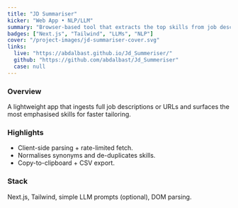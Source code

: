 ```yaml
---
title: "JD Summariser"
kicker: "Web App • NLP/LLM"
summary: "Browser-based tool that extracts the top skills from job descriptions and links."
badges: ["Next.js", "Tailwind", "LLMs", "NLP"]
cover: "/project-images/jd-summariser-cover.svg"
links:
  live: "https://abdalbast.github.io/Jd_Summeriser/"
  github: "https://github.com/abdalbast/Jd_Summeriser"
  case: null
---
```


### Overview
A lightweight app that ingests full job descriptions or URLs and surfaces the most emphasised skills for faster tailoring.

### Highlights
- Client-side parsing + rate-limited fetch.
- Normalises synonyms and de-duplicates skills.
- Copy-to-clipboard + CSV export.

### Stack
Next.js, Tailwind, simple LLM prompts (optional), DOM parsing.
